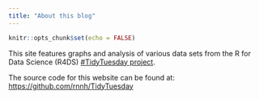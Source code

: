 ```yaml
---
title: "About this blog"
---
```


```r
knitr::opts_chunk$set(echo = FALSE)
```

This site features graphs and analysis of various data sets from the R for Data
Science (R4DS) [#TidyTuesday project](https://github.com/rfordatascience/tidytuesday).

The source code for this website can be found at: <https://github.com/rnnh/TidyTuesday>